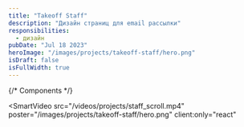 ```yaml
---
title: "Takeoff Staff"
description: "Дизайн страниц для email рассылки"
responsibilities:
  - дизайн
pubDate: "Jul 18 2023"
heroImage: "/images/projects/takeoff-staff/hero.png"
isDraft: false
isFullWidth: true
---
```


{/* Components */}

<SmartVideo
  src="/videos/projects/staff_scroll.mp4"
  poster="/images/projects/takeoff-staff/hero.png"
  client:only="react"
></SmartVideo>

